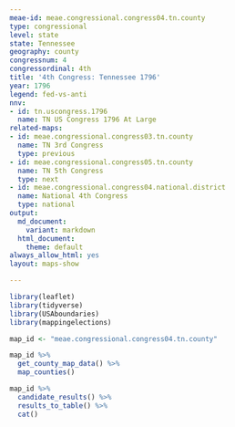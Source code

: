 ```yaml
---
meae-id: meae.congressional.congress04.tn.county
type: congressional
level: state
state: Tennessee
geography: county
congressnum: 4
congressordinal: 4th
title: '4th Congress: Tennessee 1796'
year: 1796
legend: fed-vs-anti
nnv:
- id: tn.uscongress.1796
  name: TN US Congress 1796 At Large
related-maps:
- id: meae.congressional.congress03.tn.county
  name: TN 3rd Congress
  type: previous
- id: meae.congressional.congress05.tn.county
  name: TN 5th Congress
  type: next
- id: meae.congressional.congress04.national.district
  name: National 4th Congress
  type: national
output:
  md_document:
    variant: markdown
  html_document:
    theme: default
always_allow_html: yes
layout: maps-show

---
```


```r
library(leaflet)
library(tidyverse)
library(USAboundaries)
library(mappingelections)

map_id <- "meae.congressional.congress04.tn.county"
```

<div class="map">

```r
map_id %>%
  get_county_map_data() %>%
  map_counties()
```

</div>

<div class="results-table">

```r
map_id %>%
  candidate_results() %>%
  results_to_table() %>%
  cat()
```

</div>